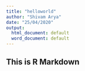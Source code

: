```yaml
---
title: "helloworld"
author: "Shivam Arya"
date: "25/04/2020"
output:
  html_document: default
  word_document: default
---
```


## This is R Markdown